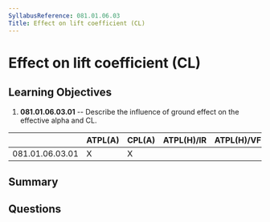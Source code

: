 ```yaml
---
SyllabusReference: 081.01.06.03
Title: Effect on lift coefficient (CL)
---
```


# Effect on lift coefficient (CL)

## Learning Objectives

1.  **081.01.06.03.01** -- Describe the influence of ground effect on the
    effective alpha and CL.

|                 | ATPL(A) | CPL(A) | ATPL(H)/IR | ATPL(H)/VFR | CPL(H) | IR | CBIR(A) |
| --------------- | ------- | ------ | ---------- | ----------- | ------ | -- | ------- |
| 081.01.06.03.01 | X       | X      |            |             |        |    |         |

## Summary

## Questions
